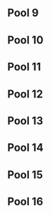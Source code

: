{{DISPLAYTITLE:GENESIS 2: ''Melee'' R1 Pools 9-16}}
{{GENESIS 2 Melee Tabs |This=4}}

==Pool 9==
{{PlayerCrossTable
|cell-width=100
|doublerounded=false
|displaystats=true
|player1=Axe|player1char=Pikachu|player1flag=us|player1bg=up|player1link=|player1_w=6|player1_l=0
|player2=Hyuga|player2char=Jigglypuff|player2flag=us|player2bg=up|player2link=false|player2_w=3|player2_l=3
|player3=Ox|player3char=Dr Mario|player3flag=us|player3bg=|player3link=false|player3_w=0|player3_l=6
|player4=Gibby|player4char=Sheik|player4flag=us|player4bg=|player4link=false|player4_w=2|player4_l=4
|player5=SUNG|player5char=Falco|player5flag=us|player5bg=up|player5link=false|player5_w=4|player5_l=2
|player6=Eddy Mexico|player6char=Luigi|player6flag=mx|player6bg=up|player6link=|player6_w=5|player6_l=1
|player7=2hisofly|player7char=Falco|player7flag=us|player7bg=|player7link=false|player7_w=1|player7_l=5

<!--Games of Player 1-->
|1vs2result=2|1vs2resultvs=0
|1vs3result=2|1vs3resultvs=0
|1vs4result=2|1vs4resultvs=0
|1vs5result=2|1vs5resultvs=0
|1vs6result=2|1vs6resultvs=0
|1vs7result=2|1vs7resultvs=0
<!--Games of Player 2-->
|2vs3result=2|2vs3resultvs=0
|2vs4result=2|2vs4resultvs=1
|2vs5result=0|2vs5resultvs=2
|2vs6result=0|2vs6resultvs=2
|2vs7result=2|2vs7resultvs=0
<!--Games of Player 3-->
|3vs4result=0|3vs4resultvs=2
|3vs5result=0|3vs5resultvs=2
|3vs6result=0|3vs6resultvs=2
|3vs7result=0|3vs7resultvs=2
<!--Games of Player 4-->
|4vs5result=0|4vs5resultvs=2
|4vs6result=0|4vs6resultvs=2
|4vs7result=2|4vs7resultvs=1
<!--Games of Player 5-->
|5vs6result=0|5vs6resultvs=2
|5vs7result=2|5vs7resultvs=0
<!--Games of Player 6-->
|6vs7result=2|6vs7resultvs=0
}}

==Pool 10==
{{PlayerCrossTable
|cell-width=100
|doublerounded=false
|displaystats=true
|player1=Kage|player1char=Ganondorf|player1flag=ca|player1bg=up|player1link=|player1_w=6|player1_l=0
|player2=Hyprid|player2char=Marth|player2flag=us|player2bg=up|player2link=false|player2_w=5|player2_l=1
|player3=Browknees Only!|player3char=|player3flag=us|player3bg=|player3link=false|player3_w=1|player3_l=5
|player4=_glook|player4char=Link|player4flag=us|player4bg=|player4link=false|player4_w=0|player4_l=6
|player5=Vicko|player5char=Peach|player5flag=us|player5bg=|player5link=false|player5_w=2|player5_l=4
|player6=CubaIsDeath|player6char=Fox|player6flag=us|player6bg=up|player6link=false|player6_w=4|player6_l=2
|player7=Rkey|player7char=Fox|player7flag=se|player7bg=up|player7link=false|player7_w=3|player7_l=3

<!--Games of Player 1-->
|1vs2result=2|1vs2resultvs=0
|1vs3result=2|1vs3resultvs=0
|1vs4result=2|1vs4resultvs=0
|1vs5result=2|1vs5resultvs=0
|1vs6result=2|1vs6resultvs=0
|1vs7result=2|1vs7resultvs=0
<!--Games of Player 2-->
|2vs3result=2|2vs3resultvs=0
|2vs4result=2|2vs4resultvs=0
|2vs5result=2|2vs5resultvs=0
|2vs6result=2|2vs6resultvs=0
|2vs7result=2|2vs7resultvs=0
<!--Games of Player 3-->
|3vs4result=2|3vs4resultvs=0
|3vs5result=0|3vs5resultvs=2
|3vs6result=1|3vs6resultvs=2
|3vs7result=1|3vs7resultvs=2
<!--Games of Player 4-->
|4vs5result=0|4vs5resultvs=2
|4vs6result=0|4vs6resultvs=2
|4vs7result=1|4vs7resultvs=2
<!--Games of Player 5-->
|5vs6result=0|5vs6resultvs=2
|5vs7result=1|5vs7resultvs=2
<!--Games of Player 6-->
|6vs7result=2|6vs7resultvs=0
}}

==Pool 11==
{{PlayerCrossTable
|cell-width=100
|doublerounded=false
|displaystats=true
|player1=Fly Amanita|player1char=ic|player1flag=us|player1bg=up|player1link=|player1_w=6|player1_l=0
|player2=$heen|player2char=Marth|player2flag=us|player2bg=up|player2link=false|player2_w=3|player2_l=3
|player3=Vista|player3char=Marth|player3flag=us|player3bg=up|player3link=false|player3_w=4|player3_l=2
|player4=Crusayer|player4char=Falco|player4flag=ca|player4bg=|player4link=false|player4_w=1|player4_l=5
|player5=METHODZ|player5char=|player5flag=us|player5bg=|player5link=false|player5_w=1|player5_l=5
|player6=AJP_Anton|player6char=Luigi|player6flag=se|player6bg=up|player6link=false|player6_w=3|player6_l=3
|player7=R00R|player7char=Marth|player7flag=us|player7bg=|player7link=false|player7_w=3|player7_l=3

<!--Games of Player 1-->
|1vs2result=2|1vs2resultvs=0
|1vs3result=2|1vs3resultvs=0
|1vs4result=2|1vs4resultvs=0
|1vs5result=2|1vs5resultvs=0
|1vs6result=2|1vs6resultvs=0
|1vs7result=2|1vs7resultvs=0
<!--Games of Player 2-->
|2vs3result=2|2vs3resultvs=1
|2vs4result=1|2vs4resultvs=2
|2vs5result=2|2vs5resultvs=0
|2vs6result=2|2vs6resultvs=1
|2vs7result=1|2vs7resultvs=2
<!--Games of Player 3-->
|3vs4result=2|3vs4resultvs=0
|3vs5result=2|3vs5resultvs=0
|3vs6result=2|3vs6resultvs=0
|3vs7result=2|3vs7resultvs=0
<!--Games of Player 4-->
|4vs5result=1|4vs5resultvs=2
|4vs6result=0|4vs6resultvs=2
|4vs7result=0|4vs7resultvs=2
<!--Games of Player 5-->
|5vs6result=0|5vs6resultvs=2
|5vs7result=0|5vs7resultvs=2
<!--Games of Player 6-->
|6vs7result=2|6vs7resultvs=1
}}

==Pool 12==
{{PlayerCrossTable
|cell-width=100
|doublerounded=false
|displaystats=true
|player1=Shroomed|player1char=Dr Mario|player1flag=us|player1bg=up|player1link=|player1_w=6|player1_l=0
|player2=Tahsis|player2char=Falco|player2flag=us|player2bg=|player2link=false|player2_w=2|player2_l=4
|player3=Axon|player3char=Falcon|player3flag=ca|player3bg=|player3link=false|player3_w=0|player3_l=6
|player4=Mystic|player4char=Zelda|player4flag=us|player4bg=|player4link=false|player4_w=1|player4_l=5
|player5=AznLep|player5char=ic|player5flag=us|player5bg=up|player5link=false|player5_w=4|player5_l=2
|player6=Qlex|player6char=Ganondorf|player6flag=fr|player6bg=up|player6link=false|player6_w=4|player6_l=2
|player7=Swordsaint|player7char=Falco|player7flag=us|player7bg=up|player7link=false|player7_w=4|player7_l=2

<!--Games of Player 1-->
|1vs2result=2|1vs2resultvs=0
|1vs3result=2|1vs3resultvs=0
|1vs4result=2|1vs4resultvs=0
|1vs5result=2|1vs5resultvs=0
|1vs6result=2|1vs6resultvs=0
|1vs7result=2|1vs7resultvs=0
<!--Games of Player 2-->
|2vs3result=2|2vs3resultvs=0
|2vs4result=2|2vs4resultvs=0
|2vs5result=1|2vs5resultvs=2
|2vs6result=0|2vs6resultvs=2
|2vs7result=0|2vs7resultvs=2
<!--Games of Player 3-->
|3vs4result=0|3vs4resultvs=2
|3vs5result=0|3vs5resultvs=2
|3vs6result=0|3vs6resultvs=2
|3vs7result=0|3vs7resultvs=2
<!--Games of Player 4-->
|4vs5result=0|4vs5resultvs=2
|4vs6result=0|4vs6resultvs=2
|4vs7result=0|4vs7resultvs=2
<!--Games of Player 5-->
|5vs6result=0|5vs6resultvs=2
|5vs7result=2|5vs7resultvs=1
<!--Games of Player 6-->
|6vs7result=1|6vs7resultvs=2
}}

==Pool 13==
{{PlayerCrossTable
|cell-width=100
|doublerounded=false
|displaystats=true
|player1=Hax|player1char=Falcon|player1flag=us|player1bg=up|player1link=|player1_w=6|player1_l=0
|player2=Stabbedbyanipple|player2char=Falco|player2flag=us|player2bg=up|player2link=Matt|player2_w=5|player2_l=1
|player3=Arby|player3char=Falcon|player3flag=us|player3bg=|player3link=false|player3_w=2|player3_l=4
|player4=nawgui|player4char=Link|player4flag=us|player4bg=|player4link=false|player4_w=1|player4_l=5
|player5=Mufasa|player5char=Falco|player5flag=us|player5bg=|player5link=false|player5_w=0|player5_l=6
|player6=Alan|player6char=Peach|player6flag=us|player6bg=up|player6link=|player6_w=4|player6_l=2
|player7=VANS|player7char=Sheik|player7flag=us|player7bg=up|player7link=false|player7_w=3|player7_l=3

<!--Games of Player 1-->
|1vs2result=2|1vs2resultvs=0
|1vs3result=2|1vs3resultvs=0
|1vs4result=2|1vs4resultvs=0
|1vs5result=2|1vs5resultvs=0
|1vs6result=2|1vs6resultvs=1
|1vs7result=2|1vs7resultvs=0
<!--Games of Player 2-->
|2vs3result=2|2vs3resultvs=0
|2vs4result=2|2vs4resultvs=0
|2vs5result=2|2vs5resultvs=0
|2vs6result=2|2vs6resultvs=0
|2vs7result=2|2vs7resultvs=0
<!--Games of Player 3-->
|3vs4result=2|3vs4resultvs=0
|3vs5result=2|3vs5resultvs=0
|3vs6result=1|3vs6resultvs=2
|3vs7result=1|3vs7resultvs=2
<!--Games of Player 4-->
|4vs5result=2|4vs5resultvs=1
|4vs6result=0|4vs6resultvs=2
|4vs7result=0|4vs7resultvs=2
<!--Games of Player 5-->
|5vs6result=0|5vs6resultvs=2
|5vs7result=0|5vs7resultvs=2
<!--Games of Player 6-->
|6vs7result=2|6vs7resultvs=0
}}

==Pool 14==
{{PlayerCrossTable
|cell-width=100
|doublerounded=false
|displaystats=true
|player1=Eggz|player1char=Fox|player1flag=us|player1bg=up|player1link=false|player1_w=6|player1_l=0
|player2=KCal|player2char=Falco|player2flag=us|player2bg=|player2link=false|player2_w=2|player2_l=4
|player3=Crazy4rice|player3char=Samus|player3flag=us|player3bg=up|player3link=false|player3_w=4|player3_l=2
|player4=D.Disciple|player4char=Pikachu|player4flag=us|player4bg=|player4link=false|player4_w=1|player4_l=5
|player5=ConnorTheKid|player5char=Fox|player5flag=us|player5bg=up|player5link=Connor|player5_w=5|player5_l=1
|player6=Slhoka|player6char=Sheik|player6flag=fr|player6bg=|player6link=false|player6_w=1|player6_l=5
|player7=vantage|player7char=|player7flag=us|player7bg=up|player7link=false|player7_w=2|player7_l=4

<!--Games of Player 1-->
|1vs2result=2|1vs2resultvs=0
|1vs3result=2|1vs3resultvs=1
|1vs4result=2|1vs4resultvs=0
|1vs5result=2|1vs5resultvs=0
|1vs6result=2|1vs6resultvs=0
|1vs7result=2|1vs7resultvs=0
<!--Games of Player 2-->
|2vs3result=1|2vs3resultvs=2
|2vs4result=2|2vs4resultvs=1
|2vs5result=0|2vs5resultvs=2
|2vs6result=2|2vs6resultvs=1
|2vs7result=0|2vs7resultvs=2
<!--Games of Player 3-->
|3vs4result=2|3vs4resultvs=0
|3vs5result=0|3vs5resultvs=2
|3vs6result=2|3vs6resultvs=0
|3vs7result=2|3vs7resultvs=0
<!--Games of Player 4-->
|4vs5result=0|4vs5resultvs=2
|4vs6result=1|4vs6resultvs=2
|4vs7result=2|4vs7resultvs=1
<!--Games of Player 5-->
|5vs6result=2|5vs6resultvs=0
|5vs7result=2|5vs7resultvs=0
<!--Games of Player 6-->
|6vs7result=0|6vs7resultvs=2
}}

==Pool 15==
{{PlayerCrossTable
|cell-width=100
|doublerounded=false
|displaystats=true
|player1=Cyrain|player1char=Fox|player1flag=us|player1bg=up|player1link=false|player1_w=5|player1_l=0
|player2=Strong Bad|player2char=DK|player2flag=us|player2bg=up|player2link=false|player2_w=3|player2_l=2
|player3=Yardo|player3char=Marth|player3flag=us|player3bg=|player3link=false|player3_w=2|player3_l=3
|player4=Killa Whale|player4char=Jigglypuff|player4flag=us|player4bg=up|player4link=false|player4_w=3|player4_l=2
|player5=samsonites|player5char=Marth|player5flag=us|player5bg=up|player5link=false|player5_w=2|player5_l=3
|player6=E.S.|player6char=|player6flag=us|player6bg=|player6link=false|player6_w=0|player6_l=5

<!--Games of Player 1-->
|1vs2result=2|1vs2resultvs=0
|1vs3result=2|1vs3resultvs=0
|1vs4result=2|1vs4resultvs=1
|1vs5result=2|1vs5resultvs=0
|1vs6result=2|1vs6resultvs=0
<!--Games of Player 2-->
|2vs3result=2|2vs3resultvs=0
|2vs4result=0|2vs4resultvs=2
|2vs5result=2|2vs5resultvs=1
|2vs6result=2|2vs6resultvs=1
<!--Games of Player 3-->
|3vs4result=0|3vs4resultvs=2
|3vs5result=2|3vs5resultvs=1
|3vs6result=2|3vs6resultvs=0
<!--Games of Player 4-->
|4vs5result=0|4vs5resultvs=2
|4vs6result=2|4vs6resultvs=0
<!--Games of Player 5-->
|5vs6result=2|5vs6resultvs=1
}}

==Pool 16==
{{PlayerCrossTable
|cell-width=100
|doublerounded=false
|displaystats=true
|player1=HomeMadeWaffles|player1char=Dr Mario|player1flag=us|player1bg=up|player1link=|player1_w=6|player1_l=0
|player2=Taii|player2char=Marth|player2flag=us|player2bg=up|player2link=Tai|player2_w=5|player2_l=1
|player3=Spark|player3char=Sheik|player3flag=us|player3bg=up|player3link=false|player3_w=3|player3_l=3
|player4=Kevin Magic|player4char=|player4flag=us|player4bg=|player4link=false|player4_w=1|player4_l=5
|player5=Oats|player5char=Sheik|player5flag=us|player5bg=|player5link=false|player5_w=1|player5_l=5
|player6=metalreflectslime|player6char=Peach|player6flag=us|player6bg=up|player6link=false|player6_w=3|player6_l=3
|player7=TheSaberGuy|player7char=Falcon|player7flag=us|player7bg=|player7link=false|player7_w=2|player7_l=4

<!--Games of Player 1-->
|1vs2result=2|1vs2resultvs=1
|1vs3result=2|1vs3resultvs=0
|1vs4result=2|1vs4resultvs=0
|1vs5result=2|1vs5resultvs=0
|1vs6result=2|1vs6resultvs=0
|1vs7result=2|1vs7resultvs=0
<!--Games of Player 2-->
|2vs3result=2|2vs3resultvs=0
|2vs4result=2|2vs4resultvs=0
|2vs5result=2|2vs5resultvs=0
|2vs6result=2|2vs6resultvs=1
|2vs7result=2|2vs7resultvs=0
<!--Games of Player 3-->
|3vs4result=2|3vs4resultvs=0
|3vs5result=2|3vs5resultvs=0
|3vs6result=2|3vs6resultvs=0
|3vs7result=1|3vs7resultvs=2
<!--Games of Player 4-->
|4vs5result=1|4vs5resultvs=2
|4vs6result=1|4vs6resultvs=2
|4vs7result=2|4vs7resultvs=1
<!--Games of Player 5-->
|5vs6result=0|5vs6resultvs=2
|5vs7result=1|5vs7resultvs=2
<!--Games of Player 6-->
|6vs7result=2|6vs7resultvs=1
}}
